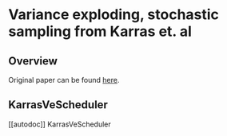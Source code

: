 <!--Copyright 2023 The HuggingFace Team. All rights reserved.

Licensed under the Apache License, Version 2.0 (the "License"); you may not use this file except in compliance with
the License. You may obtain a copy of the License at

http://www.apache.org/licenses/LICENSE-2.0

Unless required by applicable law or agreed to in writing, software distributed under the License is distributed on
an "AS IS" BASIS, WITHOUT WARRANTIES OR CONDITIONS OF ANY KIND, either express or implied. See the License for the
specific language governing permissions and limitations under the License.
-->

# Variance exploding, stochastic sampling from Karras et. al

## Overview

Original paper can be found [here](https://arxiv.org/abs/2206.00364).

## KarrasVeScheduler
[[autodoc]] KarrasVeScheduler
